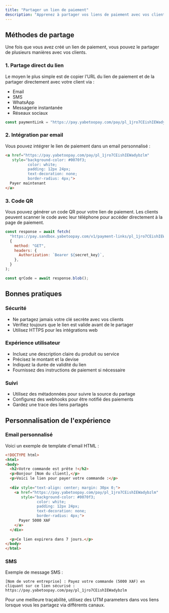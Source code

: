 ```yaml
---
title: "Partager un lien de paiement"
description: "Apprenez à partager vos liens de paiement avec vos clients"
---
```


## Méthodes de partage

Une fois que vous avez créé un lien de paiement, vous pouvez le partager de plusieurs manières avec vos clients.

### 1. Partage direct du lien

Le moyen le plus simple est de copier l'URL du lien de paiement et de la partager directement avec votre client via :
- Email
- SMS
- WhatsApp
- Messagerie instantanée
- Réseaux sociaux

```javascript
const paymentLink = "https://pay.yabetoopay.com/pay/pl_1jro7CEishIEWadybzlm";
```

### 2. Intégration par email

Vous pouvez intégrer le lien de paiement dans un email personnalisé :

```html
<a href="https://pay.yabetoopay.com/pay/pl_1jro7CEishIEWadybzlm" 
   style="background-color: #0070f3; 
          color: white; 
          padding: 12px 24px; 
          text-decoration: none; 
          border-radius: 4px;">
  Payer maintenant
</a>
```

### 3. Code QR

Vous pouvez générer un code QR pour votre lien de paiement. Les clients peuvent scanner le code avec leur téléphone pour accéder directement à la page de paiement.

```javascript
const response = await fetch(
  "https://pay.sandbox.yabetoopay.com/v1/payment-links/pl_1jro7CEishIEWadybzlm/qr",
  {
    method: "GET",
    headers: {
      Authorization: `Bearer ${secret_key}`,
    },
  }
);

const qrCode = await response.blob();
```

## Bonnes pratiques

### Sécurité
- Ne partagez jamais votre clé secrète avec vos clients
- Vérifiez toujours que le lien est valide avant de le partager
- Utilisez HTTPS pour les intégrations web

### Expérience utilisateur
- Incluez une description claire du produit ou service
- Précisez le montant et la devise
- Indiquez la durée de validité du lien
- Fournissez des instructions de paiement si nécessaire

### Suivi
- Utilisez des métadonnées pour suivre la source du partage
- Configurez des webhooks pour être notifié des paiements
- Gardez une trace des liens partagés

## Personnalisation de l'expérience

### Email personnalisé

Voici un exemple de template d'email HTML :

```html
<!DOCTYPE html>
<html>
<body>
  <h2>Votre commande est prête !</h2>
  <p>Bonjour [Nom du client],</p>
  <p>Voici le lien pour payer votre commande :</p>
  
  <div style="text-align: center; margin: 30px 0;">
    <a href="https://pay.yabetoopay.com/pay/pl_1jro7CEishIEWadybzlm"
       style="background-color: #0070f3;
              color: white;
              padding: 12px 24px;
              text-decoration: none;
              border-radius: 4px;">
      Payer 5000 XAF
    </a>
  </div>
  
  <p>Ce lien expirera dans 7 jours.</p>
</body>
</html>
```

### SMS

Exemple de message SMS :

```text
[Nom de votre entreprise] : Payez votre commande (5000 XAF) en cliquant sur ce lien sécurisé : https://pay.yabetoopay.com/pay/pl_1jro7CEishIEWadybzlm
```

<Note>
  Pour une meilleure traçabilité, utilisez des UTM parameters dans vos liens
  lorsque vous les partagez via différents canaux.
</Note>
